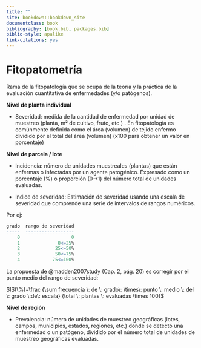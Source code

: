 ```yaml
--- 
title: ""
site: bookdown::bookdown_site
documentclass: book
bibliography: [book.bib, packages.bib]
biblio-style: apalike
link-citations: yes
---
```


# Fitopatometría {-}

Rama de la fitopatología  que se ocupa de la teoría y la práctica de la evaluación cuantitativa de enfermedades (y/o patógenos). 


**Nivel de planta individual**

- Severidad: medida de la cantidad de enfermedad por unidad de muestreo (planta, m² de cultivo, fruto, etc.) . En fitopatología es comúnmente definida como el área (volumen) de tejido enfermo dividido por el total del área (volumen) (x100 para obtener un valor en porcentaje)

**Nivel de parcela / lote**

- Incidencia: número de unidades muestreales (plantas) que están enfermas o infectadas por un agente patogénico. Expresado como un porcentaje (%) o proporción (0->1) del número total de unidades evaluadas.

- Indice de severidad: Estimación de severidad usando una escala de severidad que comprende una serie de intervalos de rangos numéricos. 

Por ej: 

```r
grado  rango de severidad
-----  ------------------
    0                   0
    1              0<=25%
    2             25<=50%
    3             50<=75%
    4            75<=100%
```

La propuesta de @madden2007study (Cap. 2, pág. 20) es corregir por el punto medio del rango de severidad:

$IS(\%)=\frac {\sum frecuencia \: de \: grado\: \times\: punto \: medio \: del \: grado \:de\: escala} {total \: plantas \: evaluadas \times 100}$


**Nivel de región**

- Prevalencia: número de unidades de muestreo geográficas (lotes, campos, municipios, estados, regiones, etc.) donde se detectó una enfermedad o un patógeno, dividido por el número total de unidades de muestreo geográficas evaluadas.